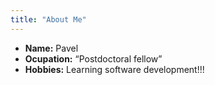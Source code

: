 ```yaml
---
title: "About Me"
---
```


- __Name:__ Pavel
- __Ocupation:__ "Postdoctoral fellow"
- __Hobbies:__ Learning software development!!!
